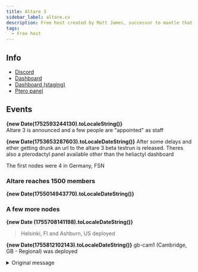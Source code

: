 ```yaml
---
title: Altare 3
sidebar_label: altare.cv
description: Free host created by Matt James, successor to mantle that was never a thing
tags:
  - Free host
---
```


## Info
* [Discord](https://discord.gg/8Tpnevea)
* [Dashboard](https://console.altare.cv/)
* [Dashboard (staging)](https://staging.altare.cv/)
* [Ptero panel](https://panel.altare.cv)

## Events
**{new Date(1752593244130).toLocaleString()}**  
Altare 3 is announced and a few people are "appointed" as staff

**{new Date(1753653287603).toLocaleDateString()}**
After some delays and ether getting drunk an url to the altare 3 beta testrun is released. Theres also a pterodactyl panel available other than the heliactyl dashboard

The first nodes were 4 in Germany, FSN

### Altare reaches 1500 members
**{new Date(1755014943770).toLocaleDateString()}**

### A few more nodes
**{new Date (1755708141198).toLocaleDateString()}**
>Helsinki, FI and Ashburn, US deployed
>

**{new Date(1755812102143).toLocaleDateString()}**
gb-cam1 (Cambridge, GB - Regional) was deployed
<details>
<summary>Original message</summary>
>@everyone I have identified the root cause of the outages today and it has been permanently fixed
>
>There will be major changes. ZTL and Altare will move closer. Altare will begin using IPs and more services from ZTL. Management will be shared and we will begin offering more paid and enterprise services alongside Altare’s free hosting for extra revenue. This contrasts to the previous system of ZTL being by Altare and just being a subsidiary but a completely separate thing 
>
>Control over Altare & ZTL will more evenly split. Other team members will have access to infrastructure and core assets so that outages like today cannot reoccur 
>
>All new nodes have been deployed. Pending to be added to the dashboard, ETA tomorrow depending on team availability 
>
>gb-cam1 (Cambridge, GB - Regional) is also now available
>

</details>